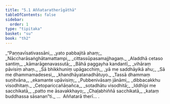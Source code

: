 ```yaml
---
title: "5.1 Aññataratherīgāthā"
tableOfContents: false
sidebar:
  order: 1
type: "tipitaka"
basket: "su"
book: "th2"
---
```



<DynamicBreadcrumb />

<Division number="67" book="th2" bookNo="19" page="388">

<Paragraph number="109" type="verses" book="th2">
_“Paṇṇavīsativassāni,_  
_yato pabbajitā ahaṃ;_  
_Nāccharāsaṅghātamattampi,_  
_cittassūpasamajjhagaṃ._  

</Paragraph>

</Division>
<Division number="68" book="th2" bookNo="19" page="388">

<Paragraph number="110" type="verses" book="th2">
_Aladdhā cetaso santiṃ,_  
_kāmarāgenavassutā;_  
_Bāhā paggayha kandantī,_  
_vihāraṃ pāvisiṃ ahaṃ._  

</Paragraph>

</Division>
<Division number="69" book="th2" bookNo="19" page="388">

<Paragraph number="111" type="verses" book="th2">
_Sā bhikkhuniṃ upāgacchiṃ,_  
_yā me saddhāyikā ahu;_  
_Sā me dhammamadesesi,_  
_khandhāyatanadhātuyo._  

</Paragraph>

</Division>
<Division number="70" book="th2" bookNo="19" page="388">

<Paragraph number="112" type="verses" book="th2">
_Tassā dhammaṃ suṇitvāna,_  
_ekamante upāvisiṃ;_  
_Pubbenivāsaṃ jānāmi,_  
_dibbacakkhu visodhitaṃ._  

</Paragraph>

</Division>
<Division number="71" book="th2" bookNo="19" page="388">

<Paragraph number="113" type="verses" book="th2">
_Cetopariccañāṇañca,_  
_sotadhātu visodhitā;_  
_Iddhīpi me sacchikatā,_  
_patto me āsavakkhayo;_  
_Chaḷabhiññā sacchikatā,_  
_kataṃ buddhassa sāsanan”ti._  


</Paragraph>
</Division>

<Paragraph number="114" type="center" book="th2">
…  Aññatarā therī… .
</Paragraph>